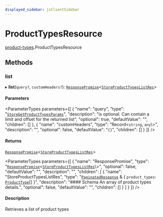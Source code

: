```yaml
---
displayed_sidebar: jsClientSidebar
---
```



# ProductTypesResource

[product-types](../../modules/product_types.mdx).ProductTypesResource

## Methods

### list

▸ **list**(`query?`, `customHeaders?`): [`ResponsePromise`](../../swaps/modules/swaps.internal.mdx#responsepromise)<[`StoreProductTypesListRes`](../../internal/modules/admin_discounts.internal.internal.mdx#storeproducttypeslistres)\>

#### Parameters

<ParameterTypes parameters={[
  {
    "name": "query",
    "type": "[`StoreGetProductTypesParams`](../../internal/classes/admin_discounts.internal.internal.StoreGetProductTypesParams.mdx)",
    "description": "is optional. Can contain a limit and offset for the returned list",
    "optional": true,
    "defaultValue": "",
    "children": []
  },
  {
    "name": "customHeaders",
    "type": "Record<`string`, `any`\\>",
    "description": "",
    "optional": false,
    "defaultValue": "`{}`",
    "children": []
  }
]} />

#### Returns

[`ResponsePromise`](../../swaps/modules/swaps.internal.mdx#responsepromise)<[`StoreProductTypesListRes`](../../internal/modules/admin_discounts.internal.internal.mdx#storeproducttypeslistres)\>

<ParameterTypes parameters={[
  {
    "name": "ResponsePromise",
    "type": "[`ResponsePromise`](../../swaps/modules/swaps.internal.mdx#responsepromise)<[`StoreProductTypesListRes`](../../internal/modules/admin_discounts.internal.internal.mdx#storeproducttypeslistres)\\>",
    "optional": false,
    "defaultValue": "",
    "description": "",
    "children": [
      {
        "name": "StoreProductTypesListRes",
        "type": "[`PaginatedResponse`](../../admin_batch_jobs/modules/admin_batch_jobs.internal.mdx#paginatedresponse) & { `product_types`: [`ProductType`](../../internal/classes/admin_collections.internal.ProductType.mdx)[]  }",
        "description": "#### Schema An array of product types details.",
        "optional": false,
        "defaultValue": "",
        "children": []
      }
    ]
  }
]} />

#### Description

Retrieves a list of product types
